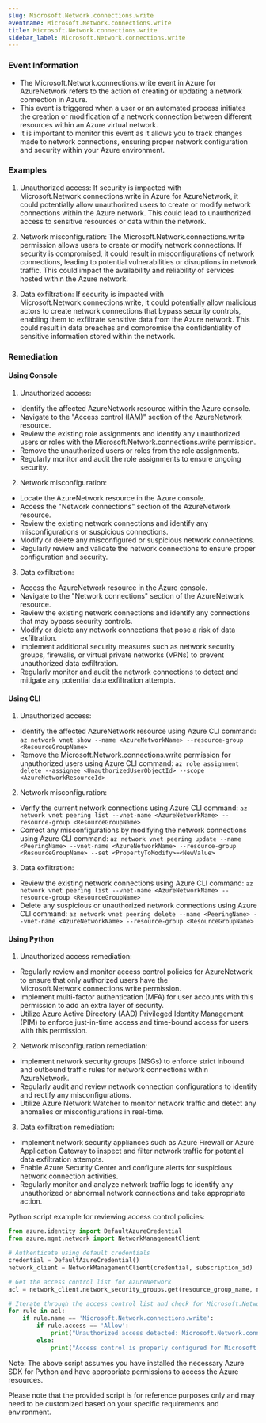 ```yaml
--- 
slug: Microsoft.Network.connections.write
eventname: Microsoft.Network.connections.write
title: Microsoft.Network.connections.write
sidebar_label: Microsoft.Network.connections.write
---
```

                       
### Event Information

- The Microsoft.Network.connections.write event in Azure for AzureNetwork refers to the action of creating or updating a network connection in Azure.
- This event is triggered when a user or an automated process initiates the creation or modification of a network connection between different resources within an Azure virtual network.
- It is important to monitor this event as it allows you to track changes made to network connections, ensuring proper network configuration and security within your Azure environment.


### Examples

1. Unauthorized access: If security is impacted with Microsoft.Network.connections.write in Azure for AzureNetwork, it could potentially allow unauthorized users to create or modify network connections within the Azure network. This could lead to unauthorized access to sensitive resources or data within the network.

2. Network misconfiguration: The Microsoft.Network.connections.write permission allows users to create or modify network connections. If security is compromised, it could result in misconfigurations of network connections, leading to potential vulnerabilities or disruptions in network traffic. This could impact the availability and reliability of services hosted within the Azure network.

3. Data exfiltration: If security is impacted with Microsoft.Network.connections.write, it could potentially allow malicious actors to create network connections that bypass security controls, enabling them to exfiltrate sensitive data from the Azure network. This could result in data breaches and compromise the confidentiality of sensitive information stored within the network.

### Remediation

#### Using Console

1. Unauthorized access:
- Identify the affected AzureNetwork resource within the Azure console.
- Navigate to the "Access control (IAM)" section of the AzureNetwork resource.
- Review the existing role assignments and identify any unauthorized users or roles with the Microsoft.Network.connections.write permission.
- Remove the unauthorized users or roles from the role assignments.
- Regularly monitor and audit the role assignments to ensure ongoing security.

2. Network misconfiguration:
- Locate the AzureNetwork resource in the Azure console.
- Access the "Network connections" section of the AzureNetwork resource.
- Review the existing network connections and identify any misconfigurations or suspicious connections.
- Modify or delete any misconfigured or suspicious network connections.
- Regularly review and validate the network connections to ensure proper configuration and security.

3. Data exfiltration:
- Access the AzureNetwork resource in the Azure console.
- Navigate to the "Network connections" section of the AzureNetwork resource.
- Review the existing network connections and identify any connections that may bypass security controls.
- Modify or delete any network connections that pose a risk of data exfiltration.
- Implement additional security measures such as network security groups, firewalls, or virtual private networks (VPNs) to prevent unauthorized data exfiltration.
- Regularly monitor and audit the network connections to detect and mitigate any potential data exfiltration attempts.

#### Using CLI

1. Unauthorized access:
- Identify the affected AzureNetwork resource using Azure CLI command: `az network vnet show --name <AzureNetworkName> --resource-group <ResourceGroupName>`
- Remove the Microsoft.Network.connections.write permission for unauthorized users using Azure CLI command: `az role assignment delete --assignee <UnauthorizedUserObjectId> --scope <AzureNetworkResourceId>`

2. Network misconfiguration:
- Verify the current network connections using Azure CLI command: `az network vnet peering list --vnet-name <AzureNetworkName> --resource-group <ResourceGroupName>`
- Correct any misconfigurations by modifying the network connections using Azure CLI command: `az network vnet peering update --name <PeeringName> --vnet-name <AzureNetworkName> --resource-group <ResourceGroupName> --set <PropertyToModify>=<NewValue>`

3. Data exfiltration:
- Review the existing network connections using Azure CLI command: `az network vnet peering list --vnet-name <AzureNetworkName> --resource-group <ResourceGroupName>`
- Delete any suspicious or unauthorized network connections using Azure CLI command: `az network vnet peering delete --name <PeeringName> --vnet-name <AzureNetworkName> --resource-group <ResourceGroupName>`

#### Using Python

1. Unauthorized access remediation:
- Regularly review and monitor access control policies for AzureNetwork to ensure that only authorized users have the Microsoft.Network.connections.write permission.
- Implement multi-factor authentication (MFA) for user accounts with this permission to add an extra layer of security.
- Utilize Azure Active Directory (AAD) Privileged Identity Management (PIM) to enforce just-in-time access and time-bound access for users with this permission.

2. Network misconfiguration remediation:
- Implement network security groups (NSGs) to enforce strict inbound and outbound traffic rules for network connections within AzureNetwork.
- Regularly audit and review network connection configurations to identify and rectify any misconfigurations.
- Utilize Azure Network Watcher to monitor network traffic and detect any anomalies or misconfigurations in real-time.

3. Data exfiltration remediation:
- Implement network security appliances such as Azure Firewall or Azure Application Gateway to inspect and filter network traffic for potential data exfiltration attempts.
- Enable Azure Security Center and configure alerts for suspicious network connection activities.
- Regularly monitor and analyze network traffic logs to identify any unauthorized or abnormal network connections and take appropriate action.

Python script example for reviewing access control policies:
```python
from azure.identity import DefaultAzureCredential
from azure.mgmt.network import NetworkManagementClient

# Authenticate using default credentials
credential = DefaultAzureCredential()
network_client = NetworkManagementClient(credential, subscription_id)

# Get the access control list for AzureNetwork
acl = network_client.network_security_groups.get(resource_group_name, network_security_group_name).default_security_rules

# Iterate through the access control list and check for Microsoft.Network.connections.write permission
for rule in acl:
    if rule.name == 'Microsoft.Network.connections.write':
        if rule.access == 'Allow':
            print("Unauthorized access detected: Microsoft.Network.connections.write permission is allowed.")
        else:
            print("Access control is properly configured for Microsoft.Network.connections.write.")
```

Note: The above script assumes you have installed the necessary Azure SDK for Python and have appropriate permissions to access the Azure resources.

Please note that the provided script is for reference purposes only and may need to be customized based on your specific requirements and environment.


 